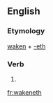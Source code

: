 ==English==

===Etymology===
[[waken]] + [[-eth]]

===Verb===
{{en-verb form}}

# {{en-archaic third-person singular of|waken}}

[[fr:wakeneth]]